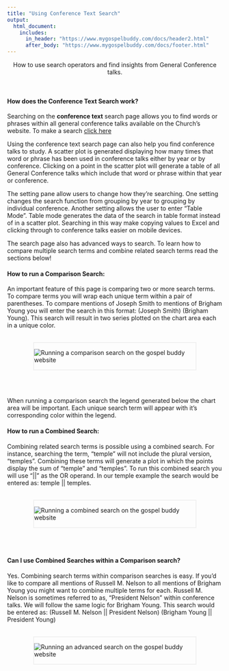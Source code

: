 ```yaml
---
title: "Using Conference Text Search"
output:
  html_document:
    includes:
      in_header: "https://www.mygospelbuddy.com/docs/header2.html"
      after_body: "https://www.mygospelbuddy.com/docs/footer.html"
---
```


<style>
  /* Center alignment for the title, text under the title, and buttons */
  h1, .subtitle-text, .download-button {
    text-align: center;
  }

  /* Left alignment for paragraphs and their titles in the middle of the document */
  h4 {
    text-align: left;
  }
</style>

<div class="subtitle-text">
  <p>How to use search operators and find insights from General Conference talks.</p>
</div>
<br>

<style>
  .download-button {
    display: inline-block; /* Use inline-block to allow setting width */
    width: 180px; /* Set fixed width */
    height: 50px;
    margin-right: 10px;
    background-color: #0073e6; /* Blue color */
    color: #ffffff; /* White text color */
    padding: 10px 10px; /* Adjust padding as needed */
    border-radius: 5px; /* Rounded corners */
    text-decoration: none; /* Remove underline */
    font-weight: bold;
    text-align: center; /* Center text horizontally */
    line-height: 30px; /* Center text vertically */
  }

  .download-button img {
    width: 20px; /* Adjust image size as needed */
    margin-right: 10px; /* Add space between image and text */
  }
  /* Apply styling to larger images */
  .large-image {
    width: 75%; /* Set the width of the images to 75% of their current size */
    display: block; /* Center the images */
    margin: 0 auto; /* Center the images */
    border: 2px solid #f0f0f0;
  }

  /* Apply styling to Chrome and Edge icons */
  .download-button img {
    width: 20px; /* Adjust image size as needed */
    margin-right: 10px; /* Add space between image and text */
  }

  @media (max-width: 600px) {
  .download-button {
    display: block; /* Change to block-level element */
    margin: 0 auto; /* Center the buttons horizontally */
    width: 180px; /* Set fixed width */
    height: 50px;
    margin-bottom: 10px; /* Add spacing between buttons */
    background-color: #0073e6; /* Blue color */
    color: #ffffff; /* White text color */
    padding: 10px 10px; /* Adjust padding as needed */
    border-radius: 5px; /* Rounded corners */
    text-decoration: none; /* Remove underline */
    font-weight: bold;
    text-align: center; /* Center text horizontally */
    line-height: 30px; /* Center text vertically */
  }
}
</style>

#### How does the Conference Text Search work?

Searching on the <b>conference text</b> search page allows you to find words or phrases within all general conference talks available on the Church's website. To make a search <a href="https://www.mygospelbuddy.com/search/words">click here</a>

Using the conference text search page can also help you find conference talks to study. A scatter plot is generated displaying how many times that word or phrase has been used in conference talks either by year or by conference. Clicking on a point in the scatter plot will generate a table of all General Conference talks which include that word or phrase within that year or conference.

The setting pane allow users to change how they're searching. One setting changes the search function from grouping by year to grouping by individual conference.  Another setting allows the user to enter "Table Mode". Table mode generates the data of the search in table format instead of in a scatter plot. Searching in this way make copying values to Excel and clicking through to conference talks easier on mobile devices.

The search page also has advanced ways to search. To learn how to compare multiple search terms and combine related search terms read the sections below!


#### How to run a Comparison Search:

An important feature of this page is comparing two or more search terms.  To compare terms you will wrap each unique term within a pair of parentheses.  To compare mentions of Joseph Smith to mentions of Brigham Young you will enter the search in this format: (Joseph Smith) (Brigham Young).  This search will result in two series plotted on the chart area each in a unique color.

<br>
<div class=large-image>
 <img src="https://www.mygospelbuddy.com/docs/assets/comparison-search.png" alt="Running a comparison search on the gospel buddy website">
</div>
<br>
<br>

When running a comparison search the legend generated below the chart area will be important.  Each unique search term will appear with it's corresponding color within the legend.

#### How to run a Combined Search:

Combining related search terms is possible using a combined search.  For instance, searching the term, "temple" will not include the plural version, "temples". Combining these terms will generate a plot in which the points display the sum of "temple" and "temples". To run this combined search you will use "||" as the OR operand. In our temple example the search would be entered as: temple || temples.

<br>
<div class=large-image>
 <img src="https://www.mygospelbuddy.com/docs/assets/combined-search.png" alt="Running a combined search on the gospel buddy website">
</div>
<br>
<br>

#### Can I use Combined Searches within a Comparison search?

Yes. Combining search terms within comparison searches is easy. If you'd like to compare all mentions of Russell M. Nelson to all mentions of Brigham Young you might want to combine multiple terms for each. Russell M. Nelson is sometimes referred to as, "President Nelson" within conference talks. We will follow the same logic for Brigham Young. This search would be entered as: (Russell M. Nelson || President Nelson) (Brigham Young || President Young)

<br>
<div class=large-image>
 <img src="https://www.mygospelbuddy.com/docs/assets/advanced-search.png" alt="Running an advanced search on the gospel buddy website">
</div>
<br>
<br>


